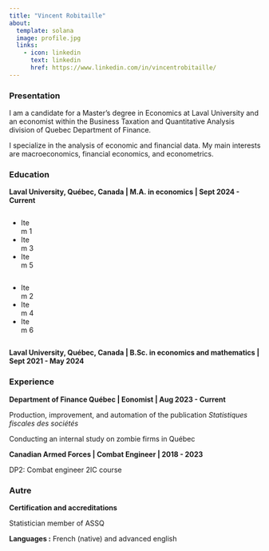 ```yaml
---
title: "Vincent Robitaille"
about:
  template: solana
  image: profile.jpg
  links:
    - icon: linkedin
      text: linkedin
      href: https://www.linkedin.com/in/vincentrobitaille/
---
```


### Presentation

I am a candidate for a Master's degree in Economics at Laval University and an economist within the Business Taxation and Quantitative Analysis division of Quebec Department of Finance.

I specialize in the analysis of economic and financial data. My main interests are macroeconomics, financial economics, and econometrics.

### Education

**Laval University, Québec, Canada \| M.A. in economics \| Sept 2024 - Current**

::::: {layout-ncol=2}
:::: {.column style="width: 10%;"}
  - Item 1
  - Item 3
  - Item 5
::::

:::: {.column style="width: 10%;"}
  - Item 2
  - Item 4
  - Item 6
::::
:::::


**Laval University, Québec, Canada \| B.Sc. in economics and mathematics \| Sept 2021 - May 2024**

### Experience

**Department of Finance Québec \| Eonomist \| Aug 2023 - Current**

Production, improvement, and automation of the publication *Statistiques fiscales des sociétés*

Conducting an internal study on zombie firms in Québec

**Canadian Armed Forces \| Combat Engineer \| 2018 - 2023**

DP2: Combat engineer 2IC course

### Autre

**Certification and accreditations**

Statistician member of ASSQ

**Languages :** French (native) and advanced english
